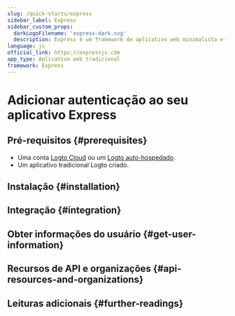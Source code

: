 ```yaml
---
slug: /quick-starts/express
sidebar_label: Express
sidebar_custom_props:
  darkLogoFilename: 'express-dark.svg'
  description: Express é um framework de aplicativo web minimalista e flexível para Node.js que fornece um conjunto robusto de recursos para aplicativos web e móveis.
language: js
official_link: https://expressjs.com
app_type: Aplicativo web tradicional
framework: Express
---
```




# Adicionar autenticação ao seu aplicativo Express

<GuideTip />

## Pré-requisitos \{#prerequisites}

- Uma conta [Logto Cloud](https://cloud.logto.io) ou um [Logto auto-hospedado](/introduction/set-up-logto-oss).
- Um aplicativo tradicional Logto criado.

## Instalação \{#installation}

<Installation />

## Integração \{#integration}

<Integration />

## Obter informações do usuário \{#get-user-information}

<GetUserInformation />

## Recursos de API e organizações \{#api-resources-and-organizations}

<ApiResources />

## Leituras adicionais \{#further-readings}

<FurtherReadings />
